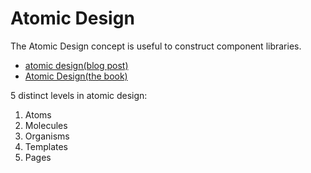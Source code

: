 
<Meta title="Reference/Atomic Design" />

# Atomic Design

The Atomic Design concept is useful to construct component libraries.

- [atomic design(blog post)](https://bradfrost.com/blog/post/atomic-web-design/)
- [Atomic Design(the book)](https://atomicdesign.bradfrost.com/)

5 distinct levels in atomic design:

1. Atoms
2. Molecules
3. Organisms
4. Templates
5. Pages
